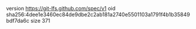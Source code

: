 version https://git-lfs.github.com/spec/v1
oid sha256:4dee1e3460ec84de9dbe2c2ab181a2740e5501103a1791f4b1b35849bdf7da6c
size 371
